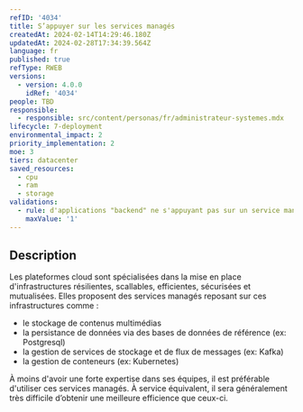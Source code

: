 ```yaml
---
refID: '4034'
title: S’appuyer sur les services managés
createdAt: 2024-02-14T14:29:46.180Z
updatedAt: 2024-02-28T17:34:39.564Z
language: fr
published: true
refType: RWEB
versions:
  - version: 4.0.0
    idRef: '4034'
people: TBD
responsible:
  - responsible: src/content/personas/fr/administrateur-systemes.mdx
lifecycle: 7-deployment
environmental_impact: 2
priority_implementation: 2
moe: 3
tiers: datacenter
saved_resources:
  - cpu
  - ram
  - storage
validations:
  - rule: d'applications "backend" ne s'appuyant pas sur un service managé
    maxValue: '1'
---
```


## Description

Les plateformes cloud sont spécialisées dans la mise en place d'infrastructures résilientes, scallables, efficientes, sécurisées et mutualisées.
Elles proposent des services managés reposant sur ces infrastructures comme :

* le stockage de contenus multimédias
* la persistance de données via des bases de données de référence (ex: Postgresql)
* la gestion de services de stockage et de flux de messages (ex: Kafka)
* la gestion de conteneurs (ex: Kubernetes)

À moins d'avoir une forte expertise dans ses équipes, il est préférable d'utiliser ces services managés.
À service équivalent, il sera généralement très difficile d’obtenir une meilleure efficience que ceux-ci.
